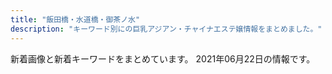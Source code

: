 ```yaml
---
title: "飯田橋・水道橋・御茶ノ水"
description: "キーワード別にの巨乳アジアン・チャイナエステ嬢情報をまとめました。"
---
```


新着画像と新着キーワードをまとめています。
2021年06月22日の情報です。

<DmmAffiliateIns />
<KeywordTable
  shops={
    [
    {
        "url": "https://raku-relax.tokyo/",
        "name": "\u697d\u697d",
        "img_links": [
            "https://raku-relax.tokyo/wp-content/themes/este/img/tel_footer.png",
            "https://raku-relax.tokyo/wp-content/uploads/2020/11/oiuarakura.jpg",
            "https://raku-relax.tokyo/wp-content/themes/este/img/tel.png",
            "https://raku-relax.tokyo/wp-content/uploads/2020/11/9897621rakura.jpg",
            "https://raku-relax.tokyo/wp-content/themes/este/img/top-img01.png",
            "https://raku-relax.tokyo/wp-content/uploads/2021/04/8721rakura.jpg",
            "https://raku-relax.tokyo/wp-content/uploads/2018/12/satfuygihoj.jpg",
            "https://raku-relax.tokyo/wp-content/themes/este/img/4.jpg",
            "https://raku-relax.tokyo/wp-content/themes/este/img/1.jpg",
            "https://raku-relax.tokyo/wp-content/themes/este/img/top-img03.png",
            "https://raku-relax.tokyo/wp-content/themes/este/img/top-img04.png",
            "https://raku-relax.tokyo/wp-content/uploads/2018/12/4567rakura.jpg",
            "https://raku-relax.tokyo/wp-content/uploads/2020/04/siuaytfsa.jpg",
            "https://raku-relax.tokyo/wp-content/uploads/2020/10/28917rakura.jpg",
            "https://raku-relax.tokyo/wp-content/themes/este/img/3.jpg",
            "https://raku-relax.tokyo/wp-content/themes/este/img/2.jpg",
            "https://raku-relax.tokyo/wp-content/themes/este/img/tel_header.png",
            "https://raku-relax.tokyo/wp-content/uploads/2020/01/y45a121.jpg",
            "https://raku-relax.tokyo/wp-content/uploads/2021/01/1211rakura.jpg",
            "https://raku-relax.tokyo/wp-content/uploads/2020/10/ertyurakura.jpg",
            "https://raku-relax.tokyo/wp-content/uploads/2021/05/8976251rakura.jpg",
            "https://raku-relax.tokyo/wp-content/uploads/2021/04/98976890rakura.jpg",
            "https://raku-relax.tokyo/wp-content/uploads/2020/04/1234sertdyf.jpg",
            "https://raku-relax.tokyo/wp-content/themes/este/img/tel03.png",
            "https://raku-relax.tokyo/wp-content/themes/este/img/top-img05.png",
            "https://raku-relax.tokyo/wp-content/themes/este/img/tel02.png",
            "https://raku-relax.tokyo/wp-content/themes/este/img/top-img02.png",
            "https://raku-relax.tokyo/wp-content/uploads/2020/01/897sarakura.jpg"
        ],
        "station": "\u725b\u8fbc\u795e\u697d\u5742\u99c5A2\u51fa\u53e3",
        "keywords": {
            "C": 26,
            "D": 13,
            "E": 6
        }
    },
    {
        "img_links": [
            "http://sln-relax.com/scdl/staff/10081.jpg",
            "http://sln-relax.com/pic/topimg1.jpg",
            "http://sln-relax.com/img/ttl_concept.jpg",
            "http://sln-relax.com/img/ttl_mobile.jpg",
            "http://sln-relax.com/scdl/staff/10031.jpg",
            "http://sln-relax.com/img/ttl_rec.jpg",
            "http://sln-relax.com/scdl/staff/10041.jpg",
            "http://sln-relax.com/scdl/staff/10021.jpg",
            "http://sln-relax.com/pic/head.png",
            "http://sln-relax.com/pic/topimg2.jpg",
            "http://sln-relax.com/i/files/girl01.jpg",
            "http://sln-relax.com/scdl/staff/10051.jpg",
            "http://sln-relax.com/i/files/homeimg.jpg",
            "http://sln-relax.com/i/files/girl02.jpg",
            "http://sln-relax.com/scdl/staff/10011.jpg",
            "http://sln-relax.com/pic/topimg3.jpg",
            "http://sln-relax.com/img/att.jpg",
            "http://sln-relax.com/img/ttl_staff.png",
            "http://sln-relax.com/scdl/staff/10061.jpg",
            "http://sln-relax.com/img/ttl_tnew.jpg",
            "http://sln-relax.com/scdl/staff/10071.jpg"
        ],
        "station": "JR\u6c34\u9053\u6a4b\u99c5\u897f\u53e3",
        "name": "Lime",
        "url": "http://sln-relax.com/",
        "keywords": {
            "C": 17
        }
    },
    {
        "keywords": {},
        "name": "\u306f\u306a\u3073",
        "url": "http://jinbocho.xyz/",
        "station": "\u795e\u4fdd\u753a\u99c5A5\u51fa\u53e3",
        "img_links": [
            "http://jinbocho.xyz/images/top1.jpg",
            "http://jinbocho.xyz/images/r3.jpg",
            "http://jinbocho.xyz/images/g0.jpg",
            "http://jinbocho.xyz/images/mi.jpg",
            "http://jinbocho.xyz/images/gr.jpg",
            "http://jinbocho.xyz/images/yuki.jpg",
            "http://jinbocho.xyz/images/g10.jpg",
            "http://jinbocho.xyz/images/r2.jpg",
            "http://jinbocho.xyz/images/g9.jpg",
            "http://jinbocho.xyz/images/a1.jpg",
            "http://jinbocho.xyz/images/haru.jpg",
            "http://jinbocho.xyz/images/yuk.jpg",
            "http://jinbocho.xyz/images/g8.jpg",
            "http://jinbocho.xyz/images/zi.png",
            "http://jinbocho.xyz/images/miki.jpg",
            "http://jinbocho.xyz/images/r5.jpg",
            "http://jinbocho.xyz/images/g2.jpg",
            "http://jinbocho.xyz/images/a4.jpg",
            "http://jinbocho.xyz/images/left3.png",
            "http://jinbocho.xyz/images/top2.jpg",
            "http://jinbocho.xyz/images/gb01.png",
            "http://jinbocho.xyz/images/mika.jpg",
            "http://jinbocho.xyz/images/new-tit.png",
            "http://jinbocho.xyz/images/a2.jpg",
            "http://jinbocho.xyz/images/a3.jpg",
            "http://jinbocho.xyz/images/new-tit3.png",
            "http://jinbocho.xyz/images/z1.jpg",
            "http://jinbocho.xyz/images/face.png",
            "http://jinbocho.xyz/images/z2.jpg",
            "http://jinbocho.xyz/images/mobile.png",
            "http://jinbocho.xyz/images/a5.jpg",
            "http://jinbocho.xyz/images/r1.jpg",
            "http://jinbocho.xyz/images/r4.jpg",
            "http://jinbocho.xyz/images/g7.jpg",
            "http://jinbocho.xyz/images/s_staff.png",
            "http://jinbocho.xyz/images/r6.jpg",
            "http://jinbocho.xyz/images/g1.jpg"
        ]
    },
    {
        "name": "\u60a0 \u3086\u3046",
        "keywords": {
            "86": 7,
            "C": 20,
            "85": 21,
            "D": 35,
            "84": 7,
            "87": 7
        },
        "station": "JR\u6c34\u9053\u6a4b\u99c5\u897f\u53e3",
        "url": "http://yu.xyz.mn/",
        "img_links": [
            "http://yu.xyz.mn/images/mobile.jpg",
            "http://yu.xyz.mn/images/room3.jpg",
            "http://yu.xyz.mn/images/ac3.jpg",
            "http://yu.xyz.mn/images/ac2.jpg",
            "http://yu.xyz.mn/images/top.jpg",
            "http://yu.xyz.mn/images/ac1.jpg",
            "http://yu.xyz.mn/photos/sites/91/2021/01/2021012205451889.jpg",
            "http://yu.xyz.mn/photos/sites/91/2020/04/2020040807282190.jpg",
            "http://yu.xyz.mn/images/ac4.jpg",
            "http://yu.xyz.mn/images/room4.jpg",
            "http://yu.xyz.mn/images/s_news.jpg",
            "http://yu.xyz.mn/photos/sites/91/2020/02/2020022305370017.jpg",
            "http://yu.xyz.mn/images/room2.jpg",
            "http://yu.xyz.mn/photos/sites/91/2019/12/2019122702252691.jpg",
            "http://yu.xyz.mn/images/ac5.jpg",
            "http://yu.xyz.mn/images/s_staff.jpg",
            "http://yu.xyz.mn/photos/sites/91/2019/12/2019122702252767.jpg",
            "http://yu.xyz.mn/images/room1.jpg",
            "http://yu.xyz.mn/photos/sites/91/2019/12/2019122901424384.jpg",
            "http://yu.xyz.mn/images/ac6.jpg",
            "http://yu.xyz.mn/images/s_shedule.jpg"
        ]
    },
    {
        "keywords": {},
        "station": "JR\u6c34\u9053\u6a4b\u99c5\u6771\u53e3",
        "img_links": [
            "http://www.pilink.xyz/uploads/210420/1-21042015013J02.jpg",
            "http://www.pilink.xyz/uploads/210420/1-210420151411422.png",
            "http://www.pilink.xyz/style/ta.jpg",
            "http://www.pilink.xyz/style/concept.jpg",
            "http://www.pilink.xyz/style/mobile.jpg",
            "http://www.pilink.xyz/style/head1.jpg",
            "http://www.pilink.xyz/uploads/181018/sys2.jpg",
            "http://www.pilink.xyz/style/line.png",
            "http://www.pilink.xyz/uploads/181018/rec2.png",
            "http://www.pilink.xyz/style/staff_t.jpg",
            "http://www.pilink.xyz/uploads/210420/1-210420150221a8.jpg",
            "http://www.pilink.xyz/style/sm.jpg",
            "http://www.pilink.xyz/style/news.jpg"
        ],
        "name": "\u30c1\u30e5\u30fc\u30ea\u30c3\u30d7",
        "url": "http://www.pilink.xyz/"
    },
    {
        "station": "JR\u6c34\u9053\u6a4b\u99c5\u897f\u53e3",
        "img_links": [
            "https://suidobashi-mensesthe.com/images/main-sp.jpg",
            "https://suidobashi-mensesthe.com/icon/twitter.png",
            "https://suidobashi-mensesthe.com/staff/yumi-s1.jpg",
            "https://suidobashi-mensesthe.com/images/flower.png",
            "https://suidobashi-mensesthe.com/room/3-s.jpg",
            "https://suidobashi-mensesthe.com/room/4-s.jpg",
            "https://suidobashi-mensesthe.com/staff/midori-l2.jpg",
            "https://suidobashi-mensesthe.com/staff/2.jpg",
            "https://suidobashi-mensesthe.com/staff/0.jpg",
            "https://suidobashi-mensesthe.com/room/4-l.jpg",
            "https://suidobashi-mensesthe.com/images/main1.jpg",
            "https://suidobashi-mensesthe.com/room/2-l.jpg",
            "https://suidobashi-mensesthe.com/staff/midori-l1.jpg",
            "https://suidobashi-mensesthe.com/images/qrcode.png",
            "https://suidobashi-mensesthe.com/room/6-l.jpg",
            "https://suidobashi-mensesthe.com/staff/6.jpg",
            "https://suidobashi-mensesthe.com/button/blog.png",
            "https://suidobashi-mensesthe.com/room/2-s.jpg",
            "https://suidobashi-mensesthe.com/button/home.png",
            "https://suidobashi-mensesthe.com/icon/line.png",
            "https://suidobashi-mensesthe.com/images/clear.png",
            "https://suidobashi-mensesthe.com/images/covit19.jpg",
            "https://suidobashi-mensesthe.com/images/footer-l.png",
            "https://suidobashi-mensesthe.com/staff/midori-s2.jpg",
            "https://suidobashi-mensesthe.com/room/esthe1.jpg",
            "https://suidobashi-mensesthe.com/room/6-s.jpg",
            "https://suidobashi-mensesthe.com/room/esthe2.jpg",
            "https://suidobashi-mensesthe.com/images/header3.png",
            "https://suidobashi-mensesthe.com/room/5-s.jpg",
            "https://suidobashi-mensesthe.com/icon/facebook.png",
            "https://suidobashi-mensesthe.com/staff/midori-s3.jpg",
            "https://suidobashi-mensesthe.com/room/1-s.jpg",
            "https://suidobashi-mensesthe.com/images/covit19-2.jpg",
            "https://suidobashi-mensesthe.com/staff/rina-s1.jpg",
            "https://suidobashi-mensesthe.com/staff/midori-s1.jpg",
            "https://suidobashi-mensesthe.com/button/staff.png",
            "https://suidobashi-mensesthe.com/staff/rina-l1.jpg",
            "https://suidobashi-mensesthe.com/room/5-l.jpg",
            "https://suidobashi-mensesthe.com/icon/google_plus.png",
            "https://suidobashi-mensesthe.com/images/prin-video2.jpg",
            "https://suidobashi-mensesthe.com/room/1-l.jpg",
            "https://suidobashi-mensesthe.com/room/3-l.jpg",
            "https://suidobashi-mensesthe.com/staff/midori-l3.jpg",
            "https://suidobashi-mensesthe.com/images/footer-r.png",
            "https://suidobashi-mensesthe.com/staff/1.jpg",
            "https://suidobashi-mensesthe.com/slot/slot-camp.jpg",
            "https://suidobashi-mensesthe.com/staff/3.jpg",
            "https://suidobashi-mensesthe.com/room/esthe3.jpg",
            "https://suidobashi-mensesthe.com/mens-esthe-massage/2021/04/20/rina-s1.jpg"
        ],
        "name": "\u30d7\u30ea\u30f3",
        "url": "https://suidobashi-mensesthe.com/",
        "keywords": {
            "\u30bb\u30af\u30b7\u30fc": 3,
            "\u80f8": 3
        }
    },
    {
        "img_links": [
            "http://venus.tyo.cm/images/spmainimg.jpg",
            "http://venus.tyo.cm/images/room6.jpg",
            "http://venus.tyo.cm/images/room2.jpg",
            "http://venus.tyo.cm/images/top.png",
            "http://venus.tyo.cm/photos/sites/40/2021/06/2021062203085381-e1624331343961.jpeg",
            "http://venus.tyo.cm/photos/sites/40/2021/05/2021052208053057.jpeg",
            "http://venus.tyo.cm/photos/sites/40/2020/08/2020083109075912.jpeg",
            "http://venus.tyo.cm/images/room4.jpg",
            "http://venus.tyo.cm/photos/sites/40/2020/08/2020083109075883.jpeg",
            "http://venus.tyo.cm/photos/sites/40/2021/05/2021052208353844.jpeg",
            "http://venus.tyo.cm/photos/sites/40/2021/05/2021052208382514.jpeg",
            "http://venus.tyo.cm/photos/sites/40/2021/05/202105220805459.jpeg",
            "http://venus.tyo.cm/images/room1.jpg",
            "http://venus.tyo.cm/images/room5.jpg",
            "http://venus.tyo.cm/images/pagetop.png",
            "http://venus.tyo.cm/photos/sites/40/2021/05/2021052208041450.jpeg",
            "http://venus.tyo.cm/images/room3.jpg",
            "http://venus.tyo.cm/photos/sites/40/2020/08/2020083109075848.jpeg",
            "http://venus.tyo.cm/images/mainimg.jpg",
            "http://venus.tyo.cm/photos/sites/40/2021/05/2021052208051451.jpeg",
            "http://venus.tyo.cm/photos/sites/40/2020/08/2020083109075784.jpeg",
            "http://venus.tyo.cm/photos/sites/40/2021/05/2021052208043246.jpeg"
        ],
        "keywords": {
            "D": 16,
            "E": 2,
            "88": 4,
            "F": 6,
            "84": 2,
            "83": 6,
            "85": 6,
            "89": 6
        },
        "station": "JR\u6c34\u9053\u6a4b\u99c5\u6771\u53e3",
        "name": "\u30d3\u30fc\u30ca\u30b9",
        "url": "http://venus.tyo.cm/"
    },
    {
        "name": "\u7652\u3057\u306e\u6cc9",
        "station": "\u5c0f\u5ddd\u753a\u99c5B5\u51fa\u53e3",
        "keywords": {
            "D": 37,
            "C": 16,
            "E": 22
        },
        "url": "https://izumi-esthe.tokyo/",
        "img_links": [
            "https://izumi-esthe.tokyo/wp-content/uploads/2021/02/98767689iyashinoizumi.jpg",
            "https://izumi-esthe.tokyo/wp-content/uploads/2021/02/2iyashinoizumi.jpg",
            "https://izumi-esthe.tokyo/wp-content/uploads/2021/02/77iyashinoizumi.jpg",
            "https://izumi-esthe.tokyo/wp-content/uploads/2021/02/211iyashinoizumi.jpg",
            "https://izumi-esthe.tokyo/wp-content/themes/este/img/6.jpg",
            "https://izumi-esthe.tokyo/wp-content/uploads/2021/02/121iyashinoizumi.jpg",
            "https://izumi-esthe.tokyo/wp-content/uploads/2021/02/1iyashinoizumi.jpg",
            "https://izumi-esthe.tokyo/wp-content/themes/este/img/1.jpg",
            "https://izumi-esthe.tokyo/wp-content/uploads/2021/02/iyashinoizumi.jpg",
            "https://izumi-esthe.tokyo/wp-content/uploads/2021/02/1111iyashinoizumi.jpg",
            "https://izumi-esthe.tokyo/wp-content/uploads/2021/02/8765iyashinoizumi.jpg",
            "https://izumi-esthe.tokyo/wp-content/themes/este/img/top-img01a.png",
            "https://izumi-esthe.tokyo/wp-content/uploads/2021/06/2121iyashinoizumi.jpg",
            "https://izumi-esthe.tokyo/wp-content/uploads/2021/02/3111iyashinoizumi.jpg",
            "https://izumi-esthe.tokyo/wp-content/uploads/2021/02/9876iyashinoizumi.jpg",
            "https://izumi-esthe.tokyo/wp-content/uploads/2021/02/999iyashinoizumi-1.jpg",
            "https://izumi-esthe.tokyo/wp-content/themes/este/img/call.png",
            "https://izumi-esthe.tokyo/wp-content/uploads/2021/02/2221iyashinoizumi.jpg",
            "https://izumi-esthe.tokyo/wp-content/themes/este/img/3.jpg",
            "https://izumi-esthe.tokyo/wp-content/uploads/2021/03/312121iyashinoizumi.jpg",
            "https://izumi-esthe.tokyo/wp-content/themes/este/img/5.jpg",
            "https://izumi-esthe.tokyo/wp-content/themes/este/img/top-img01b.png",
            "https://izumi-esthe.tokyo/wp-content/themes/este/img/top-img02f.png",
            "https://izumi-esthe.tokyo/wp-content/uploads/2021/05/982716ttiyashinoizumi.jpg",
            "https://izumi-esthe.tokyo/wp-content/uploads/2021/05/34567897867iyashinoizumi.jpg",
            "https://izumi-esthe.tokyo/wp-content/uploads/2021/02/3serdtfygui.jpg",
            "https://izumi-esthe.tokyo/wp-content/themes/este/img/top-img01.png",
            "https://izumi-esthe.tokyo/wp-content/uploads/2021/05/7675621789iyashinoizumi.jpg",
            "https://izumi-esthe.tokyo/wp-content/themes/este/img/top-img04.png",
            "https://izumi-esthe.tokyo/wp-content/uploads/2021/05/6754iyashinoizumi.jpg",
            "https://izumi-esthe.tokyo/wp-content/themes/este/img/tel_footer.png",
            "https://izumi-esthe.tokyo/wp-content/uploads/2021/02/8765421iyashinoizumi.jpg",
            "https://izumi-esthe.tokyo/wp-content/uploads/2021/02/121dfghiyashinoizumi-1.jpg",
            "https://izumi-esthe.tokyo/wp-content/uploads/2021/04/WechatIMG866.jpeg",
            "https://izumi-esthe.tokyo/wp-content/themes/este/img/top-img03.png",
            "https://izumi-esthe.tokyo/wp-content/uploads/2021/02/3111112iyashinoizumi.jpg",
            "https://izumi-esthe.tokyo/wp-content/uploads/2021/02/1iyashinoizumi-1.jpg",
            "https://izumi-esthe.tokyo/wp-content/uploads/2021/02/15drtyfugihoas-1.jpg",
            "https://izumi-esthe.tokyo/wp-content/uploads/2021/02/876521iyashinoizumi-1.jpg",
            "https://izumi-esthe.tokyo/wp-content/uploads/2021/06/76514678iyashinoizumi.jpg",
            "https://izumi-esthe.tokyo/wp-content/uploads/2021/02/5432111iyashinoizumi.jpg",
            "https://izumi-esthe.tokyo/wp-content/uploads/2021/02/1111iyashinoizumi-2.jpg",
            "https://izumi-esthe.tokyo/wp-content/themes/este/img/4.jpg",
            "https://izumi-esthe.tokyo/wp-content/uploads/2021/02/999iyashinoizumi.jpg",
            "https://izumi-esthe.tokyo/wp-content/themes/este/img/tel_header.png",
            "https://izumi-esthe.tokyo/wp-content/themes/este/img/2.jpg"
        ]
    },
    {
        "url": "http://aromalucky.xyz/",
        "img_links": [
            "https://i2.wp.com/aromalucky.xyz/wp-content/uploads/2017/12/08.jpg",
            "https://i2.wp.com/aromalucky.xyz/wp-content/uploads/2017/12/03-1.jpg",
            "https://i2.wp.com/aromalucky.xyz/wp-content/uploads/2020/09/21.jpg",
            "https://i2.wp.com/aromalucky.xyz/wp-content/uploads/2019/05/03.png",
            "https://i1.wp.com/aromalucky.xyz/wp-content/uploads/2019/10/20.jpg",
            "https://i0.wp.com/aromalucky.xyz/wp-content/uploads/2019/05/02.png",
            "https://i2.wp.com/aromalucky.xyz/wp-content/uploads/2017/12/02.jpg",
            "http://aromalucky.xyz/wp-content/uploads/2019/05/01_02.png",
            "https://i0.wp.com/aromalucky.xyz/wp-content/uploads/2017/12/05-1.jpg",
            "https://i1.wp.com/aromalucky.xyz/wp-content/uploads/2017/12/04-1.jpg",
            "https://i2.wp.com/aromalucky.xyz/wp-content/uploads/2019/04/14.jpg",
            "https://i0.wp.com/aromalucky.xyz/wp-content/uploads/2019/05/15.jpg",
            "https://i0.wp.com/aromalucky.xyz/wp-content/uploads/2019/04/13.jpg",
            "https://i2.wp.com/aromalucky.xyz/wp-content/uploads/2019/04/12.jpg",
            "https://i1.wp.com/aromalucky.xyz/wp-content/uploads/2019/05/16.jpg"
        ],
        "name": "\u30a2\u30ed\u30de\u30e9\u30c3\u30ad\u30fc",
        "station": "\u5c0f\u5ddd\u753a\u99c5B4",
        "keywords": {}
    },
    {
        "keywords": {
            "C": 7
        },
        "img_links": [
            "http://rapisu.tokyo/images/flash1.jpg",
            "http://rapisu.tokyo/images/zi_staff.png",
            "http://rapisu.tokyo/images/tiao.png",
            "http://rapisu.tokyo/images/end.png",
            "http://rapisu.tokyo/images/r1.jpg",
            "http://rapisu.tokyo/images/mika.jpg",
            "http://rapisu.tokyo/images/g0.jpg",
            "http://rapisu.tokyo/images/flash.jpg",
            "http://rapisu.tokyo/images/r2.jpg",
            "http://rapisu.tokyo/images/r3.jpg",
            "http://rapisu.tokyo/images/top.png",
            "http://rapisu.tokyo/images/meihui.jpg",
            "http://rapisu.tokyo/images/mobile.png"
        ],
        "name": "\u30e9\u30d4\u30b9",
        "url": "http://rapisu.tokyo/",
        "station": "\u795e\u4fdd\u753a\u99c5A7\u51fa\u53e3"
    }
]
}
/>
<DmmAffiliateScript />

